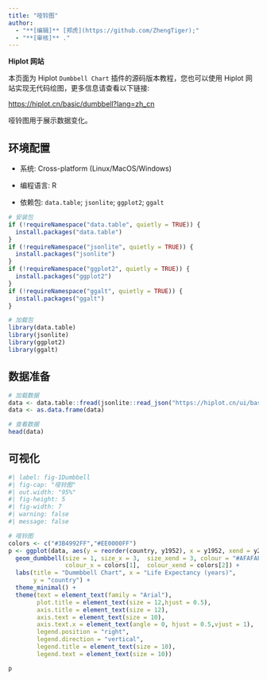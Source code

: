 ```yaml
---
title: "哑铃图"
author:
  - "**[编辑]** [郑虎](https://github.com/ZhengTiger);"
  - "**[审核]** ."
---
```


::: callout-note
**Hiplot 网站**

本页面为 Hiplot `Dumbbell Chart` 插件的源码版本教程，您也可以使用 Hiplot 网站实现无代码绘图，更多信息请查看以下链接:

<https://hiplot.cn/basic/dumbbell?lang=zh_cn>
:::

哑铃图用于展示数据变化。

## 环境配置

-   系统: Cross-platform (Linux/MacOS/Windows)

-   编程语言: R

-   依赖包: `data.table`; `jsonlite`; `ggplot2`; `ggalt`

```r
# 安装包
if (!requireNamespace("data.table", quietly = TRUE)) {
  install.packages("data.table")
}
if (!requireNamespace("jsonlite", quietly = TRUE)) {
  install.packages("jsonlite")
}
if (!requireNamespace("ggplot2", quietly = TRUE)) {
  install.packages("ggplot2")
}
if (!requireNamespace("ggalt", quietly = TRUE)) {
  install.packages("ggalt")
}

# 加载包
library(data.table)
library(jsonlite)
library(ggplot2)
library(ggalt)
```

## 数据准备

```r
# 加载数据
data <- data.table::fread(jsonlite::read_json("https://hiplot.cn/ui/basic/dumbbell/data.json")$exampleData$textarea[[1]])
data <- as.data.frame(data)

# 查看数据
head(data)
```

## 可视化

```r
#| label: fig-1Dumbbell
#| fig-cap: "哑铃图"
#| out.width: "95%"
#| fig-height: 5
#| fig-width: 7
#| warning: false
#| message: false

# 哑铃图
colors <- c("#3B4992FF","#EE0000FF")
p <- ggplot(data, aes(y = reorder(country, y1952), x = y1952, xend = y2007)) +
  geom_dumbbell(size = 1, size_x = 3,  size_xend = 3, colour = "#AFAFAF",  
                colour_x = colors[1],  colour_xend = colors[2]) +
  labs(title = "Dummbbell Chart", x = "Life Expectancy (years)",
       y = "country") +
  theme_minimal() +
  theme(text = element_text(family = "Arial"),
        plot.title = element_text(size = 12,hjust = 0.5),
        axis.title = element_text(size = 12),
        axis.text = element_text(size = 10),
        axis.text.x = element_text(angle = 0, hjust = 0.5,vjust = 1),
        legend.position = "right",
        legend.direction = "vertical",
        legend.title = element_text(size = 10),
        legend.text = element_text(size = 10))

p
```



